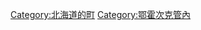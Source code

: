 {{Commonscat|Yubetsu, Hokkaido}}
{{Catmore}}

{{DEFAULTSORT:Yubetsu}}
[[Category:北海道的町|Category:北海道的町]]
[[Category:鄂霍次克管內|Category:鄂霍次克管內]]